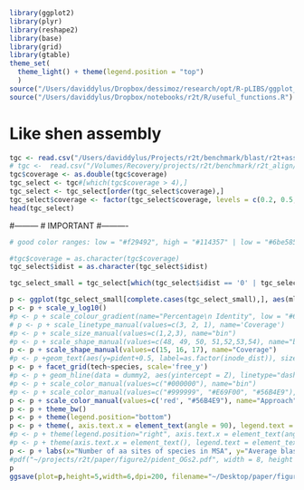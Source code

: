 ```r
library(ggplot2)
library(plyr)
library(reshape2)
library(base)
library(grid)
library(gtable)
theme_set(
  theme_light() + theme(legend.position = "top")
  )
source("/Users/daviddylus/Dropbox/dessimoz/research/opt/R-pLIBS/ggplot_pLIB.R")
source("/Users/daviddylus/Dropbox/notebooks/r2t/R/useful_functions.R")
```


# Like shen assembly

```r
tgc <- read.csv("/Users/daviddylus/Projects/r2t/benchmark/blast/r2t+assem_concat_alignments_blast_like_shen.csv", header=T, sep=',')
# tgc <-  read.csv("/Volumes/Recovery/projects/r2t/benchmark/r2t_align/r2t+assem_concat_alignments_blast.csv", header=T, sep=',')
tgc$coverage <- as.double(tgc$coverage)
tgc_select <- tgc#[which(tgc$coverage > 4),]
tgc_select <- tgc_select[order(tgc_select$coverage),]
tgc_select$coverage <- factor(tgc_select$coverage, levels = c(0.2, 0.5, 1, 5,10,20)) # for data data
head(tgc_select)
```

#---------
# IMPORTANT
#----------
```r
# good color ranges: low = "#f29492", high = "#114357" | low = "#6be585", high = "#dd3e54"

#tgc$coverage = as.character(tgc$coverage)
tgc_select$idist = as.character(tgc_select$idist)

tgc_select_small = tgc_select[which(tgc_select$idist == '0' | tgc_select$idist == '6'), ]

p <- ggplot(tgc_select_small[complete.cases(tgc_select_small),], aes(mlen, pident, group=interaction(idist, method))) + geom_path(aes(linetype=idist),color='grey35') + geom_point(aes(color=method, shape=coverage), size=2) 
p <- p + scale_y_log10() 
#p <- p + scale_colour_gradient(name="Percentage\n Identity", low = "#6be585", high = "#dd3e54" , limits=c(50,100))
# p <- p + scale_linetype_manual(values=c(3, 2, 1), name='Coverage')
#p <- p + scale_size_manual(values=c(1,2,3), name="bin")
#p <- p + scale_shape_manual(values=c(48, 49, 50, 51,52,53,54), name="bin")
p <- p + scale_shape_manual(values=c(15, 16, 17), name="Coverage")
#p <- p +geom_text(aes(y=pident+0.5, label=as.factor(inode_dist)), size=2) 
p <- p + facet_grid(tech~species, scale='free_y')
#p <- p + geom_hline(data = dummy2, aes(yintercept = Z), linetype="dashed")
#p <- p + scale_color_manual(values=c("#000000"), name="bin")
#p <- p + scale_color_manual(values=c("#999999", "#E69F00", "#56B4E9"), name="bin")
p <- p + scale_color_manual(values=c('red', "#56B4E9"), name="Approach")
p <- p + theme_bw()
p <- p + theme(legend.position="bottom")
p <- p + theme(, axis.text.x = element_text(angle = 90), legend.text = element_text(hjust = 1))
#p <- p + theme(legend.position="right", axis.text.x = element_text(angle = 90))
#p <- p + theme(axis.text.x = element_text(), legend.text = element_text(hjust = 1))
p <- p + labs(x="Number of aa sites of species in MSA", y="Average blast percentage identity")
#pdf("~/projects/r2t/paper/figure2/pident_OGs2.pdf", width = 8, height = 6, useDingbats=FALSE)
p
ggsave(plot=p,height=5,width=6,dpi=200, filename="~/Desktop/paper/figure3/fig3A.pdf", useDingbats=FALSE)
```


